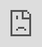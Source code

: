 ```yaml
---
title: "Air Hustle"
description: "Designing the UI for a made up flight deals aggregator"
company: "Self-initiated"
headline: "Designing the UI for a made up flight deals aggregator"
order: 2
slug: "air-hustle"
cover: "@images/splendid-flights@2x.png"
gradient: "secondary"
alignment: "left"
draft: true
---
```




<CaseStudyCallout description="Self-initiated UI case study focuses on designing the user flow and interface for a flight deals aggregator site. Inspired by platforms like Kayak and Skyscanner, the goal was to create a clear, efficient search experience that supports users in finding flight deals and seamlessly redirects them to third-party booking sites." />

## The Problem

- Confusing pricing structures (e.g., hidden baggage or seat fees).
- Overwhelming flight comparison interfaces.
- Pressure from countdown timers and “only 2 seats left!” tactics.
- Hidden information (does flight have wi-fi etc).
- Inflexible booking tools for open-ended travel.
- Visa or travel restriction info not surfaced during booking.

## Goals

- Keep UI simple and easy to use.
- Avoid sales pressure tactics.
- Show price up front.
- Have options to show flights for power users.

## Process

### Research

To better understand user needs and pain points, I developed three user personas based on distinct travel behaviors. While these were created using assumed data for this case study, in a real-world scenario, they would be informed by qualitative and quantitative user research.

<figure>
  <Image
    class="rounded-4xl bg-cyan-50"
    src={userPersonasImage}
    alt="Repacking wireframes"
  />
  <figcaption>User personas</figcaption>
</figure>

With the personas in place, I created a user flow to visualise the key steps users take from landing on the site to selecting a deal and being redirected to a third-party booking platform.

<figure>
  <div class="overflow-hidden rounded-4xl bg-cyan-50">
    <Image
      class="!m-0 drop-shadow-xl"
      src={userFlowImage}
      alt="Repacking wireframes"
    />
  </div>
  <figcaption>User flow</figcaption>
</figure>

I then mapped each persona's journey through the search and booking process to identify key frustrations, motivations, and opportunities for improvement.

<figure>
  <div class="overflow-hidden rounded-4xl bg-yellow-50">
    <Image
      class="!m-0 drop-shadow-xl"
      src={saraJourneyImage}
      alt="Repacking wireframes"
    />
  </div>

  <figcaption>Sara's journey map</figcaption>
</figure>

<figure>
  <div class="overflow-hidden rounded-4xl bg-cyan-50">
    <Image
      class="!m-0 drop-shadow-xl"
      src={marcusJourneyImage}
      alt="Repacking wireframes"
    />
  </div>

  <figcaption>Marcus's journey map</figcaption>
</figure>

<figure>
  <div class="overflow-hidden rounded-4xl bg-yellow-50">
    <Image
      class="!m-0 drop-shadow-xl"
      src={leoJourneyImage}
      alt="Repacking wireframes"
    />
  </div>
  <figcaption>Leo's journey map</figcaption>
</figure>

A common theme between the users is that the fights tend to have hidden baggage or seat fees so I will try to add transparent pricing or tooltips to reveal the prices.

### Exploring designs

To begin visualising the UI, I created wireframes in Whimsical.

<iframe
  class="aspect-video w-full"
  style="border:none"
  width="1280"
  height="640"
  src="https://whimsical.com/embed/VvcyisSJE6Cz18RwmH4GLG"
></iframe>

These wireframes were kept simple, emphasising layout. The goal at this stage was to quickly try out layouts for key elements such as the search bar, filters, and flight results, without getting distracted by styling details. Inspired by established platforms like Kayak and Skyscanner. These early wireframes helped identify opportunities to improve usability and guided the next phase of iterative design.

### Typography

DM Sans has a simple, geometric, and modern style that feels fresh and approachable—perfect for flight deals aggregator where it has a mix of users. It has a nice balance between being professional and welcoming, which helps build trust without feeling too corporate or cold.

<figure>
  <div class="overflow-hidden rounded-4xl bg-yellow-50">
    <Image
      class="!m-0 drop-shadow-xl"
      src={dmSansImage}
      alt="Typography choice"
    />
  </div>
  <figcaption>From search suggestions</figcaption>
</figure>

### Refining designs

Since search is the most important feature of a flight deals site, I made it more prominent by visually separating it from the background, breaking it out of the hero and adding a shadow for emphasis.

<figure>
  <div class="overflow-hidden rounded-4xl bg-yellow-50">
    <Image
      class="!m-0 drop-shadow-xl"
      src={ogSearchImage}
      alt="Original search design"
    />
  </div>
  <figcaption>Original search design</figcaption>
</figure>

Reviewing the design:

- The search look cluttered due to the spacing between inputs
- The return date toggle appeared visually off
- The to/from switch icon resembled a refresh symbol

I made some tweaks with the above feedback in mind. As this is a self-initiated project, I haven't done formal user testing, but my decisions are based on usability best practices.

<figure>
  <div class="overflow-hidden rounded-4xl bg-yellow-50">
    <Image
      class="!m-0 drop-shadow-xl"
      src={newSearchImage}
      alt="Tweaked search design"
    />
  </div>
  <figcaption>Tweaked search design</figcaption>
</figure>

To make the search more intuitive, I added location-based auto-suggestions using the user's IP address so users can quickly select a location. Additionally, I included recent searches to support power users with faster access to frequently used locations. While populating the from destination with popular destinations for people unsure where to go.

<figure>
  <div class="overflow-hidden rounded-4xl bg-cyan-50">
    <Image
      class="!m-0 drop-shadow-xl"
      src={fromSearchImage}
      alt="From search dropdown"
    />
  </div>
  <figcaption>From search suggestions</figcaption>
</figure>

<figure>
  <div class="overflow-hidden rounded-4xl bg-yellow-50">
    <Image
      class="!m-0 drop-shadow-xl"
      src={toSearchImage}
      alt="To search dropdown"
    />
  </div>
  <figcaption>To search suggestions</figcaption>
</figure>

I structured the exploration flight cards with the F-shaped scanning pattern in mind, placing key details where users' eyes naturally land first.

<figure>
  <div class="overflow-hidden rounded-4xl bg-yellow-50">
    <Image
      class="!m-0 drop-shadow-xl"
      src={explorationflightCardImage}
      alt="Flight card"
    />
  </div>
  <figcaption>Exploration flight cards</figcaption>
</figure>

I've kept the search minimal on the results page to maximize space for flight listings, but it will expand when clicked.

<figure>
  <div class="overflow-hidden rounded-4xl bg-yellow-50">
    <Image class="!m-0 drop-shadow-xl" src={resultsImage} alt="Results card" />
  </div>
  <figcaption>Flight results with the search minimised</figcaption>
</figure>

Due to the UI being quite busy on these results pages I added a button to reveal more details for the flights to highlight any hidden costs, such as seat selection fees or checked baggage charges.

<figure>
  <div class="overflow-hidden rounded-4xl bg-yellow-50">
    <Image
      class="!m-0 drop-shadow-xl"
      src={moreDetailsImage}
      alt="Flight card with expanded detail view"
    />
  </div>
  <figcaption>More details for flights</figcaption>
</figure>

Although this self-initiated case study didn't involve live user testing, I based design decisions on heuristics, competitor patterns (like Kayak and Skyscanner), and common usability principles.

See the full mockups below:

<div class="relative left-0 h-224 w-full">
  <iframe
    class="aspect-video"
    src="https://www.sketch.com/embed/s/6d9d8d80-49fb-494b-93f6-49abdc8e0fe5"
    style="top: 0; left: 0; width: 100%; height: 100%; position: absolute; border: 0;"
    allowfullscreen
  ></iframe>
</div>
